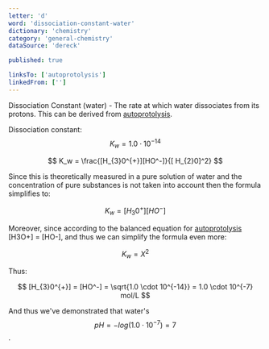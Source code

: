 ```yaml
---
letter: 'd'
word: 'dissociation-constant-water'
dictionary: 'chemistry'
category: 'general-chemistry'
dataSource: 'dereck'

published: true

linksTo: ['autoprotolysis']
linkedFrom: ['']
---
```


<a id="dissociation_constant_water">Dissociation Constant (water)</a> - The rate at which water dissociates from its protons. This can be derived from [autoprotolysis](#autoprotolysis).

 Dissociation constant: $$ K_w = 1.0 \cdot 10^{-14} $$ 

 $$ K_w = \frac{[H_{3}0^{+}][HO^-]}{[ H_{2}0]^2} $$

 Since this is theoretically measured in a pure solution of water and the concentration of pure substances is not taken into account then the formula simplifies to:

 $$ K_w = [H_{3}0^{+}][HO^-] $$

 Moreover, since according to the balanced equation for [autoprotolysis](#autoprotolysis) \[H3O+\] = \[HO\-\], and thus we can simplify the formula even more:

 $$ K_w = X^2 $$

 Thus:

 $$ [H_{3}0^{+}] = [HO^-] = \sqrt{1.0 \cdot 10^{-14}} = 1.0 \cdot 10^{-7} mol/L $$

 And thus we've demonstrated that water's $$ pH = -log(1.0 \cdot 10^{-7}) = 7 $$.